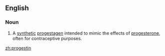 ==English==
===Noun===
{{wikipedia}}
{{en-noun|-}}
#{{chemistry}} A [[synthetic]] [[progestagen]] intended to mimic the effects of [[progesterone]], often for contraceptive purposes.

[[zh:progestin]]